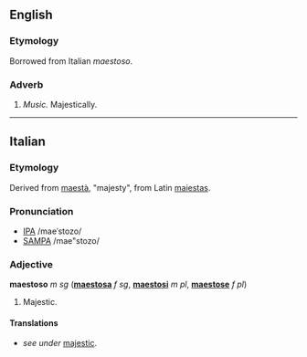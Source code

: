==English==
===Etymology===
Borrowed from Italian ''maestoso''.

=== Adverb ===
#''Music.'' Majestically.

----

==Italian==
===Etymology===
Derived from [[maestà]], "majesty", from Latin [[maiestas]].

===Pronunciation===
*[[w:IPA|IPA]] /maeˈstozo/
*[[w:SAMPA|SAMPA]] /mae"stozo/

===Adjective===
'''maestoso''' ''m sg'' ('''[[maestosa]]''' ''f sg'', '''[[maestosi]]''' ''m pl'', '''[[maestose]]''' ''f pl'')
# Majestic.

====Translations====
* ''see under'' [[majestic]].